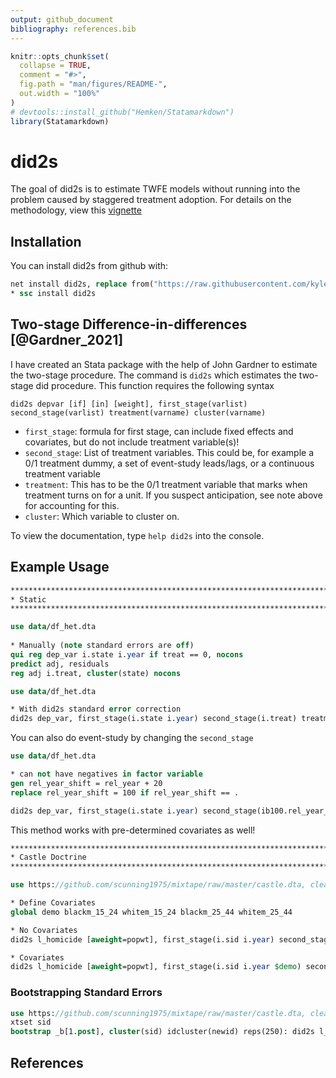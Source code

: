 ```yaml
---
output: github_document
bibliography: references.bib
---
```


```r
knitr::opts_chunk$set(
  collapse = TRUE,
  comment = "#>",
  fig.path = "man/figures/README-",
  out.width = "100%"
)
# devtools::install_github("Hemken/Statamarkdown")
library(Statamarkdown)
```

# did2s

<!-- badges: start -->
<!-- badges: end -->

The goal of did2s is to estimate TWFE models without running into the problem caused by staggered treatment adoption. For details on the methodology, view this [vignette](http://kylebutts.com/did2s/articles/Two-Stage-Difference-in-Differences.html)

## Installation

You can install did2s from github with:

```stata
net install did2s, replace from("https://raw.githubusercontent.com/kylebutts/did2s_stata/main/ado/")
* ssc install did2s
```

## Two-stage Difference-in-differences [@Gardner_2021]

I have created an Stata package with the help of John Gardner to estimate the two-stage procedure. The command is `did2s` which estimates the two-stage did procedure. This function requires the following syntax

`did2s depvar [if] [in] [weight], first_stage(varlist) second_stage(varlist) treatment(varname) cluster(varname)`

- `first_stage`: formula for first stage, can include fixed effects and covariates, but do not include treatment variable(s)!
- `second_stage`: List of treatment variables. This could be, for example a 0/1 treatment dummy, a set of event-study leads/lags, or a continuous treatment variable
- `treatment`: This has to be the 0/1 treatment variable that marks when treatment turns on for a unit. If you suspect anticipation, see note above for accounting for this.
- `cluster`: Which variable to cluster on.


To view the documentation, type `help did2s` into the console.

## Example Usage


```stata

********************************************************************************
* Static
********************************************************************************

use data/df_het.dta
	
* Manually (note standard errors are off)
qui reg dep_var i.state i.year if treat == 0, nocons
predict adj, residuals
reg adj i.treat, cluster(state) nocons

```

```stata

use data/df_het.dta

* With did2s standard error correction	
did2s dep_var, first_stage(i.state i.year) second_stage(i.treat) treatment(treat) cluster(state)


```

You can also do event-study by changing the `second_stage`

```stata
use data/df_het.dta

* can not have negatives in factor variable
gen rel_year_shift = rel_year + 20
replace rel_year_shift = 100 if rel_year_shift == .

did2s dep_var, first_stage(i.state i.year) second_stage(ib100.rel_year_shift) treatment(treat) cluster(state)
```


This method works with pre-determined covariates as well!

```stata

********************************************************************************
* Castle Doctrine
********************************************************************************

use https://github.com/scunning1975/mixtape/raw/master/castle.dta, clear

* Define Covariates
global demo blackm_15_24 whitem_15_24 blackm_25_44 whitem_25_44

* No Covariates
did2s l_homicide [aweight=popwt], first_stage(i.sid i.year) second_stage(i.post) treatment(post) cluster(sid)

* Covariates
did2s l_homicide [aweight=popwt], first_stage(i.sid i.year $demo) second_stage(i.post) treatment(post) cluster(sid)

```


### Bootstrapping Standard Errors

```stata
use https://github.com/scunning1975/mixtape/raw/master/castle.dta, clear
xtset sid
bootstrap _b[1.post], cluster(sid) idcluster(newid) reps(250): did2s l_homicide, first_stage(i.sid i.year) second_stage(i.post) treatment(post) cluster(sid)
```


## References

